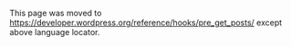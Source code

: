 {{Languages|
{{en|Plugin API/Action Reference/pre get posts}}
{{ja|プラグイン API/アクションフック一覧/pre get posts}}
{{pt-br|Plugin API/Ações e Referências/pre get posts}}
}}

This page was moved to https://developer.wordpress.org/reference/hooks/pre_get_posts/ except above language locator.


<!--
==Description==
This hook is called after the query variable object is created, but before the actual query is run.

The '''<tt>pre_get_posts</tt>''' action gives developers access to the <tt>$query</tt> object by reference (any changes you make to <tt>$query</tt> are made directly to the original object - no return value is necessary).

==Usage==

%%%<?php add_action( 'pre_get_posts', 'your_function_name' ); ?>%%%

== Notes ==

====Argument is Passed by Reference====
The <tt>$query</tt> object is passed to your function '''by reference'''. You do not need to declare globals or return a value. Any changes you make to the object from inside your function are made to the original immediately.

====Page Requests====
<tt>pre_get_posts</tt> should not be used to alter the query for single Page requests (page templates) because 'is_page', 'is_singular', 'pagename' and other properties (depending if pretty permalinks are used) are already set by the parse_query() method. See: [[Query_Overview|Query Overview]]. 

Similarly, <tt>pre_get_posts</tt> will not work if used in template files (e.g., archive.php), since they are called after the query has been completed.

Unless you are intimately familiar with these settings and are willing to coordinate them, it's suggested that you alter the main query for single page requests by using a [[Class_Reference/WP_Query|new WP_Query]] in the [[Page_Templates|page template]] itself.

You can check out the following post regarding the use of <tt>pre_get_posts</tt> on true pages and static front pages where we alter the pagination through <tt>pre_get_posts</tt> and the filters availble in the <tt>WP_Query</tt> class and using post injection in order to make <tt>pre_get_posts</tt> work

* [http://wordpress.stackexchange.com/a/215027/31545 Using pre_get_posts on pages and static front pages]

====Identifying Target Queries====
When using <tt>pre_get_posts</tt>, be aware of the query you are changing. One useful function is [[Function_Reference/is_main_query|is_main_query()]], which can help you ensure that the query you are modifying is only the main query. Use it in combination with other [[Conditional_Tags|conditional tags]] to only alter the main query on the pages you want.

====A Warning About Admin Usage====
This filter can also be used to affect admin screen queries. Be sure to check if your modification is affecting your post edit screens. For example, just checking <tt>[[Function_Reference/is_main_query|is_main_query()]]</tt> and <tt>[[Function_Reference/is_post_type_archive|is_post_type_archive('movie')]]</tt> will also change the query for the <tt>edit.php?post_type=movie</tt> admin screen, unless you also check for <tt>![[Function_Reference/is_admin|is_admin()]]</tt>

====A Warning About Conditional Functions====
<tt>pre_get_posts</tt> runs '''before''' <tt>[[Class Reference/WP_Query|WP_Query]]</tt> has been set up. Some template tags and conditional functions that rely on WP_Query will not work. For example, <tt>[[Function_Reference/is_front_page|is_front_page()]]</tt> will '''not''' work, although <tt>[[Function_Reference/is_home|is_home()]]</tt>''will'' work. In such cases, you will need to work directly with the query vars, which are passed to the <tt>pre_get_posts</tt> hook as an argument (<tt>$query</tt> in examples on this page).

====Offsets & Pagination====
Using the <tt>offset</tt> argument in '''any''' WordPress query can break pagination. If you need to use offset and preserve pagination, please keep in mind that you will need to handle pagination manually. Read the codex article [[Making Custom Queries using Offset and Pagination]] for more information.

====Setting Taxonomy Args====
If <tt>[[Class Reference/WP_Query|WP_Query]]</tt> determines that the result will be singular (<tt>[[Function_Reference/is_singular|is_singular()]]</tt> is <tt>true</tt>), it will ignore the <tt>tax_query</tt> parameter.  To modify <tt>tax_query</tt>, use the <tt>[[Plugin_API/Filter_Reference/posts_clauses|posts_clauses]]</tt> filter to add the required SQL statements.

==Examples==
===Exclude categories on your main page ===
This is how you can exclude categories of posts from displaying in your blog. For example, if you have 2 categories of posts (uncategorized '1' and another '1347') that you don't want to display on your 'home' blog page, you can use the following in your plugin or theme to omit these categories:

<pre>
function exclude_category( $query ) {
    if ( $query->is_home() && $query->is_main_query() ) {
        $query->set( 'cat', '-1,-1347' );
    }
}
add_action( 'pre_get_posts', 'exclude_category' );
</pre>

===Show Only One Category on Home Page===

Place this code in <tt>functions.php</tt> to cause the home page to display posts only from one category.

<pre>
function my_home_category( $query ) {
    if ( $query->is_home() && $query->is_main_query() ) {
        $query->set( 'cat', '123' );
    }
}
add_action( 'pre_get_posts', 'my_home_category' );
</pre>

Change "123" to the category ID you wish to display.

===Exclude Single Posts by ID From Home Page===

Excludes an array of single post ID's from your home page

<pre>
function exclude_single_posts_home($query) {
  if ($query->is_home() && $query->is_main_query()) {
    $query->set('post__not_in', array(7,11));
  }
}

add_action('pre_get_posts', 'exclude_single_posts_home');
</pre>

===Exclude Pages from Search Results===
Often when readers of your blog search for something, it is most likely to be in posts rather than pages. So, you might like to exclude pages in your search results. It is possible to create an action hook that limits the search results by showing only results from posts.

The following example demonstrates how to do that:

<pre>
function search_filter($query) {
  if ( !is_admin() && $query->is_main_query() ) {
    if ($query->is_search) {
      $query->set('post_type', 'post');
    }
  }
}

add_action('pre_get_posts','search_filter');
</pre>

===Include Custom Post Types in Search Results===
<pre>
function search_filter($query) {
  if ( !is_admin() && $query->is_main_query() ) {
    if ($query->is_search) {
      $query->set('post_type', array( 'post', 'movie' ) );
    }
  }
}

add_action('pre_get_posts','search_filter');
</pre>

===Only Display Search Results After Specific Date===

Uses the date_query from WP_Query. In this example, only returns results after 1/1/2013

<pre>
add_action( 'pre_get_posts', 'date_search_filter' );
function date_search_filter($query) {

if ( ! is_admin() && $query->is_main_query() ) {
    if ($query->is_search) {

$query->set( 'date_query', 
    [    [
    'after'     => 'January 1st, 2013',
    'inclusive' => true,
    ]    ] 
    );
    }
  }
}
</pre>

===Changing the number of posts per page, by post type===
WordPress includes a single global setting for controlling the number of posts that appear on one loop page (under "Blog pages show at most" in the admin"). It is possible to create an action hook that changes / overrides the posts_per_page setting on a case-by-case basis. Best of all, this is done before the query is even executed (so there is no performance cost)! 

The following example demonstrates how to override the page size ('posts_per_page') for archives of specific post types:

<pre>
function hwl_home_pagesize( $query ) {
    if ( is_admin() || ! $query->is_main_query() )
        return;

    if ( is_home() ) {
        // Display only 1 post for the original blog archive
        $query->set( 'posts_per_page', 1 );
        return;
    }

    if ( is_post_type_archive( 'movie' ) ) {
        // Display 50 posts for a custom post type called 'movie'
        $query->set( 'posts_per_page', 50 );
        return;
    }
}
add_action( 'pre_get_posts', 'hwl_home_pagesize', 1 );
</pre>

===Changing the number of posts per page on a feed===

You can override the number of posts to show up in a specific feed using the posts_per_rss setting.

<pre>
function bdn_feed_set_posts_per_rss( $query ) {

	if( !$query->is_main_query() || !is_feed() )
		return;
	
	//set conditional

	$query->set( 'posts_per_rss', 50 );

}
</pre>

==Sample WP_Query Object==
For reference, this is one possible example of the WP_Query object (<tt>$query</tt>) exposed by this hook. For more detail, you can also review the [[Class_Reference/WP_Query|WP_Query]] codex page.

<pre>
WP_Query Object
(
    [query_vars] => Array
        (
            [page] => 
            [pagename] => blog
            [error] => 
            [m] => 0
            [p] => 0
            [post_parent] => 
            [post_type] =>
            [subpost] => 
            [subpost_id] => 
            [attachment] => 
            [attachment_id] => 0
            [name] => 
            [static] => 
            [page_id] => 0
            [second] => 
            [minute] => 
            [hour] => 
            [day] => 0
            [monthnum] => 0
            [year] => 0
            [w] => 0
            [category_name] => 
            [tag] => 
            [cat] => 
            [tag_id] => 
            [author_name] => 
            [feed] => 
            [tb] => 
            [paged] => 0
            [comments_popup] => 
            [meta_key] => 
            [meta_value] => 
            [preview] => 
            [s] => 
            [sentence] => 
            [fields] => 
            [category__in] => Array
                (
                )

            [category__not_in] => Array
                (
                )

            [category__and] => Array
                (
                )

            [post__in] => Array
                (
                )

            [post__not_in] => Array
                (
                )

            [tag__in] => Array
                (
                )

            [tag__not_in] => Array
                (
                )

            [tag__and] => Array
                (
                )

            [tag_slug__in] => Array
                (
                )

            [tag_slug__and] => Array
                (
                )

        )

    [tax_query] => 
    [meta_query] => 
    [post_count] => 0
    [current_post] => -1
    [in_the_loop] => 
    [comment_count] => 0
    [current_comment] => -1
    [found_posts] => 0
    [max_num_pages] => 0
    [max_num_comment_pages] => 0
    [is_single] => 
    [is_preview] => 
    [is_page] => 
    [is_archive] => 
    [is_date] => 
    [is_year] => 
    [is_month] => 
    [is_day] => 
    [is_time] => 
    [is_author] => 
    [is_category] => 
    [is_tag] => 
    [is_tax] => 
    [is_search] => 
    [is_feed] => 
    [is_comment_feed] => 
    [is_trackback] => 
    [is_home] => 1
    [is_404] => 
    [is_comments_popup] => 
    [is_paged] => 
    [is_admin] => 
    [is_attachment] => 
    [is_singular] => 
    [is_robots] => 
    [is_posts_page] => 1
    [is_post_type_archive] => 
    [query_vars_hash] => 41032f87127fba65fb6743b1e97d8662
    [query_vars_changed] => 
    [thumbnails_cached] => 
    [query] => Array
        (
            [page] => 
            [pagename] => blog
        )

    [queried_object] => stdClass Object
        (
            [ID] => 16
            [post_author] => 1
            [post_date] => 2012-01-31 17:23:57
            [post_date_gmt] => 2012-01-31 17:23:57
            [post_content] => 
            [post_title] => Blog
            [post_excerpt] => 
            [post_status] => publish
            [comment_status] => open
            [ping_status] => open
            [post_password] => 
            [post_name] => blog
            [to_ping] => 
            [pinged] => 
            [post_modified] => 2012-01-31 17:23:57
            [post_modified_gmt] => 2012-01-31 17:23:57
            [post_content_filtered] => 
            [post_parent] => 0
            [guid] => 
</pre>

==Related==
{{Query Tags}}

== Resources == 

* [https://wpsites.net/wordpress-tips/only-show-specific-pages-or-posts-on-home-page/ Only Show Specific Pages or Posts On Home Page - 5 code snippets]

[[Category:Actions]]

-->